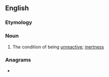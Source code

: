 ==English==

===Etymology===
{{prefix|en|un|reactivity}}

===Noun===
{{en-noun|-}}

# The condition of being [[unreactive]]; [[inertness]]

===Anagrams===
* {{anagrams|en|uncreativity}}